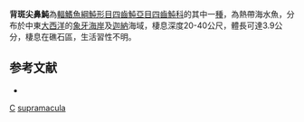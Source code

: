 {{Speciesbox
| taxon = Canthigaster supramacula
| status = NE
| status_system = IUCN3.1 
| binomial_authority = [[Moura|Moura]] & [[Castro|Castro]], 2002
| synonyms = 
}}
'''背斑尖鼻魨'''為[[輻鰭魚綱|輻鰭魚綱]][[魨形目|魨形目]][[四齒魨亞目|四齒魨亞目]][[四齒魨科|四齒魨科]]的其中一[[種|種]]，為熱帶海水魚，分布於中東[[大西洋|大西洋]]的[[象牙海岸|象牙海岸]]及[[迦納|迦納]]海域，棲息深度20-40公尺，體長可達3.9公分，棲息在礁石區，生活習性不明。

==参考文献==
*{{FishBase_species|genus=Canthigaster|species=supramacula|year=2014|month=3}}

{{taxonbar}}
[[Category:2002年描述的鱼类|C]]
[[Category:尖鼻魨屬|supramacula]]